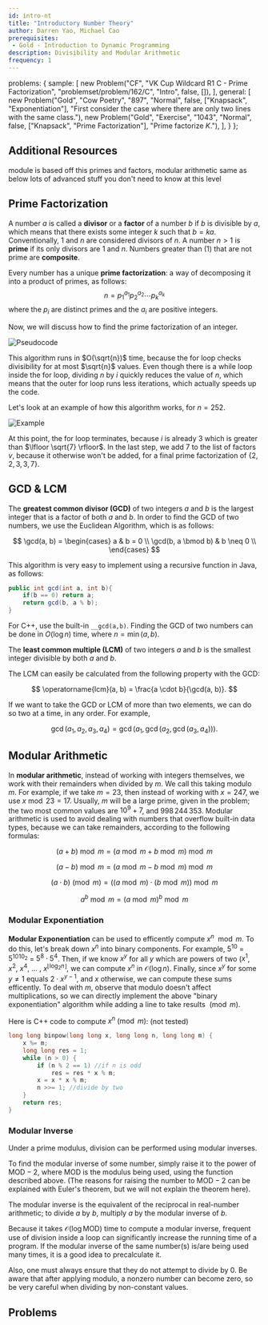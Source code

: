 ```yaml
---
id: intro-nt
title: "Introductory Number Theory"
author: Darren Yao, Michael Cao
prerequisites:
 - Gold - Introduction to Dynamic Programming
description: Divisibility and Modular Arithmetic
frequency: 1
---
```



  problems: {
    sample: [
      new Problem("CF", "VK Cup Wildcard R1 C - Prime Factorization", "problemset/problem/162/C", "Intro", false, []),
    ],
    general: [
      new Problem("Gold", "Cow Poetry", "897", "Normal", false, ["Knapsack", "Exponentiation"], "First consider the case where there are only two lines with the same class."),
      new Problem("Gold", "Exercise", "1043", "Normal", false, ["Knapsack", "Prime Factorization"], "Prime factorize $K$."),
    ],
  }
};

## Additional Resources

<resources>
  <resource source="IUSACO" title="13 - Elementary Number Theory">module is based off this</resource>
  <resource source="CPH" title="21.1, 21.2 - Number Theory">primes and factors, modular arithmetic</resource>
  <resource source="PAPS" title="16 - Number Theory">same as below</resource>
  <resource source="CF" title="CodeNCode - Number Theory Course" url="blog/entry/77137">lots of advanced stuff you don't need to know at this level</resource>
</resources>

## Prime Factorization

<problems-list problems={metadata.problems.sample} />

A number $a$ is called a **divisor** or a **factor** of a number $b$ if $b$ is divisible by $a$, which means that there exists some integer $k$ such that $b = ka$. Conventionally, $1$ and $n$ are considered divisors of $n$. A number $n > 1$ is **prime** if its only divisors are $1$ and $n$. Numbers greater than \(1\) that are not prime are **composite**.

Every number has a unique **prime factorization**: a way of decomposing it into a product of primes, as follows:
$$
n = {p_1}^{a_1} {p_2}^{a_2} \cdots {p_k}^{a_k}
$$
where the $p_i$ are distinct primes and the $a_i$ are positive integers.

Now, we will discuss how to find the prime factorization of an integer.

![Pseudocode](factoralgorithm1.png)

This algorithm runs in $O(\sqrt{n})$ time, because the for loop checks divisibility for at most $\sqrt{n}$ values. Even though there is a while loop inside the for loop, dividing $n$ by $i$ quickly reduces the value of $n$, which means that the outer for loop runs less iterations, which actually speeds up the code.

Let's look at an example of how this algorithm works, for $n = 252$.

![Example](factoralgorithm2.png)

At this point, the for loop terminates, because $i$ is already 3 which is greater than $\lfloor \sqrt{7} \rfloor$. In the last step, we add $7$ to the list of factors $v$, because it otherwise won't be added, for a final prime factorization of $\{2, 2, 3, 3, 7\}$.


## GCD & LCM

The **greatest common divisor (GCD)** of two integers $a$ and $b$ is the largest integer that is a factor of both $a$ and $b$. In order to find the GCD of two numbers, we use the Euclidean Algorithm, which is as follows:

$$
\gcd(a, b) = \begin{cases}
     a & b = 0 \\
     \gcd(b, a \bmod b) & b \neq 0 \\
\end{cases}
$$

This algorithm is very easy to implement using a recursive function in Java, as follows:

```java
public int gcd(int a, int b){
    if(b == 0) return a;
    return gcd(b, a % b);
}
```

For C++, use the built-in `__gcd(a,b)`. Finding the GCD of two numbers can be done in $O(\log n)$ time, where $n = \min(a, b)$.

The **least common multiple (LCM)** of two integers $a$ and $b$ is the smallest integer divisible by both $a$ and $b$.

The LCM can easily be calculated from the following property with the GCD:

$$
\operatorname{lcm}(a, b) = \frac{a \cdot b}{\gcd(a, b)}.
$$

If we want to take the GCD or LCM of more than two elements, we can do so two at a time, in any order. For example,

$$
\gcd(a_1, a_2, a_3, a_4) = \gcd(a_1, \gcd(a_2, \gcd(a_3, a_4))).
$$

## Modular Arithmetic

In **modular arithmetic**, instead of working with integers themselves, we work with their remainders when divided by $m$. We call this taking modulo $m$. For example, if we take $m = 23$, then instead of working with $x = 247$, we use $x \bmod 23 = 17$. Usually, $m$ will be a large prime, given in the problem; the two most common values are $10^9 + 7$, and $998\,244\,353$. Modular arithmetic is used to avoid dealing with numbers that overflow built-in data types, because we can take remainders, according to the following formulas:

$$ (a+b) \bmod m = (a \bmod m + b \bmod m) \bmod m $$

$$ (a-b) \bmod m = (a \bmod m - b \bmod m) \bmod m $$

$$ (a \cdot b) \pmod{m} = ((a \bmod m) \cdot (b \bmod m)) \bmod m $$

$$ a^b \bmod {m} = (a \bmod m)^b \bmod m $$

### Modular Exponentiation

**Modular Exponentiation** can be used to efficently compute $x ^ n \mod m$. To do this, let's break down $x ^ n$ into binary components. For example, $5 ^ {10}$ = $5 ^ {1010_2}$ = $5 ^ 8 \cdot 5 ^ 4$. Then, if we know $x ^ y$ for all $y$ which are powers of two ($x ^ 1$, $x ^ 2$, $x ^ 4$, $\dots$ , $x ^ {\lfloor{\log_2n} \rfloor}$, we can compute $x ^ n$ in $\mathcal{O}(\log n)$. Finally, since $x ^ y$ for some $y \neq 1$ equals $2 \cdot x ^ {y - 1}$, and $x$ otherwise, we can compute these sums efficently. To deal with $m$, observe that modulo doesn't affect multiplications, so we can directly implement the above "binary exponentiation" algorithm while adding a line to take results $\pmod m$.

Here is C++ code to compute $x ^ n \pmod m$:
(not tested)

```cpp
long long binpow(long long x, long long n, long long m) {
    x %= m;
    long long res = 1;
    while (n > 0) {
        if (n % 2 == 1) //if n is odd
            res = res * x % m;
        x = x * x % m;
        n >>= 1; //divide by two
    }
    return res;
}
```

### Modular Inverse

Under a prime modulus, division can be performed using modular inverses.

To find the modular inverse of some number, simply raise it to the power of $\mathrm{MOD} - 2$, where $\mathrm{MOD}$ is the modulus being used, using the function described above. (The reasons for raising the number to $\mathrm{MOD} - 2$ can be explained with Euler's theorem, but we will not explain the theorem here).

The modular inverse is the equivalent of the reciprocal in real-number arithmetic; to divide $a$ by $b$, multiply $a$ by the modular inverse of $b$.

Because it takes $\mathcal{O}(\log \mathrm{MOD})$ time to compute a modular inverse, frequent use of division inside a loop can significantly increase the running time of a program. If the modular inverse of the same number(s) is/are being used many times, it is a good idea to precalculate it.

Also, one must always ensure that they do not attempt to divide by 0. Be aware that after applying modulo, a nonzero number can become zero, so be very careful when dividing by non-constant values.

## Problems

<problems-list problems={metadata.problems.general} />
